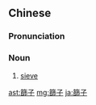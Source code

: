 {{also|筛子}}
==Chinese==
{{zh-forms|s=筛子}}

===Pronunciation===
{{zh-pron
|m=shāizi
|c=sai1 zi2
|cat=n
}}

===Noun===
{{zh-noun}}

# [[sieve]]

[[ast:篩子]]
[[mg:篩子]]
[[ja:篩子]]